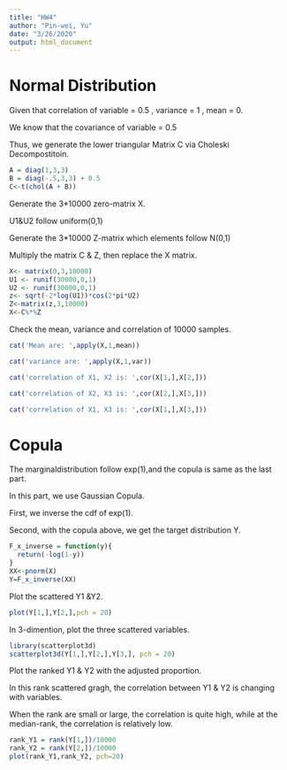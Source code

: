```yaml
---
title: "HW4"
author: "Pin-wei, Yu"
date: "3/26/2020"
output: html_document
---
```

# Normal Distribution
Given that correlation of variable = 0.5 , variance = 1 , mean = 0. 

We know that the covariance of variable = 0.5 

Thus, we generate the lower triangular Matrix C via Choleski Decompostitoin.
```r
A = diag(1,3,3)
B = diag(-.5,3,3) + 0.5
C<-t(chol(A + B))
```
Generate the 3*10000 zero-matrix X.

U1&U2 follow uniform(0,1)

Generate the 3*10000 Z-matrix which elements follow N(0,1)

Multiply the matrix C & Z, then replace the X matrix.
```r
X<- matrix(0,3,10000)
U1 <- runif(30000,0,1)
U2 <- runif(30000,0,1)
z<- sqrt(-2*log(U1))*cos(2*pi*U2)
Z<-matrix(z,3,10000)
X<-C%*%Z
```
Check the mean, variance and correlation of 10000 samples.
```r
cat('Mean are: ',apply(X,1,mean))
```

```r
cat('variance are: ',apply(X,1,var))
```

```r
cat('correlation of X1, X2 is: ',cor(X[1,],X[2,]))
```

```r
cat('correlation of X2, X3 is: ',cor(X[2,],X[3,]))
```

```r
cat('correlation of X1, X3 is: ',cor(X[1,],X[3,]))
```

# Copula
The marginaldistribution follow exp(1),and the copula is same as the last part.

In this part, we use Gaussian Copula.

First, we inverse the cdf of exp(1). 

Second, with the copula above, we get the target distribution Y.
```r
F_x_inverse = function(y){
  return(-log(1-y))
}
XX<-pnorm(X)
Y=F_x_inverse(XX)
```
Plot the scattered Y1 &Y2.
```r
plot(Y[1,],Y[2,],pch = 20)
```

In 3-dimention, plot the three scattered variables.
```r
library(scatterplot3d)
scatterplot3d(Y[1,],Y[2,],Y[3,], pch = 20)
```

Plot the ranked Y1 & Y2 with the adjusted proportion.

In this rank scattered gragh, the correlation between Y1 & Y2 is changing with variables.

When the rank are small or large, the correlation is quite high, while at the median-rank, the correlation is relatively low.
```r
rank_Y1 = rank(Y[1,])/10000
rank_Y2 = rank(Y[2,])/10000
plot(rank_Y1,rank_Y2, pch=20)
```

